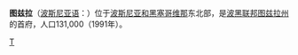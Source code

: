 {{expand|time=2013-05-25T05:57:37+00:00}}
{{unreferenced|time=2013-05-25T05:57:37+00:00}}
{{noteTA
|1=zh:圖茲拉; zh-hans:图兹拉; zh-tw:土茲拉;
}}
{{coord|44|37|N|18|40|E|display=title}}
{{Infobox settlement <!--more fields are available for this Infobox--See Template:Infobox Settlement-->
|official_name = 圖茲拉
|image_skyline = Tuzla View of Tuzla.jpg
|image_size     =300px
|settlement_type =
|subdivision_type = [[國家|國家]]
|subdivision_name       = {{BIH}}
|timezone=[[Central_European_Time|CET]]
|utc_offset=+1
|map_caption =Location of Tuzla within Bosnia and Herzegovina (dark blue)
|timezone_DST=[[Central_European_Summer_Time|CEST]]
|utc_offset_DST=+2
|native_name =  |
subdivision_type1 = 州|
subdivision_name1 = [[圖茲拉州|圖茲拉州]]|
image_flag=Zastava tuzle.gif|
image_shield=Coat of arms of Tuzla.jpg|
image_map = Location Tuzla.svg|
leader_title= Municipality President|
leader_name = [[Jasmin_Imamović|Jasmin Imamović]] ([[Social_Democratic_Party_of_Bosnia_and_Herzegovina|SDP]])
|area_total_km2 = 302|population_total=120,000|
population_urban = 200,000|
population_as_of = 2011|
population_density_km2 = 540|
Demonym =Tuzlak|
area_code = +387 35|
website = http://www.tuzla.ba|{{dead link|date=2017年12月 |bot=InternetArchiveBot |fix-attempted=yes }}
}}

'''图兹拉'''（[[波斯尼亚语|波斯尼亚语]]：'''{{lang|bs|Tuzla}}'''）位于[[波斯尼亚和黑塞哥维那|波斯尼亚和黑塞哥维那]]东北部，是[[波黑联邦|波黑联邦]][[图兹拉州|图兹拉州]]的首府，人口131,000（1991年）。

{{波斯尼亚和黑塞哥维那地理小作品}}
{{Authority control}}

[[Category:波斯尼亚和黑塞哥维那城市|T]]